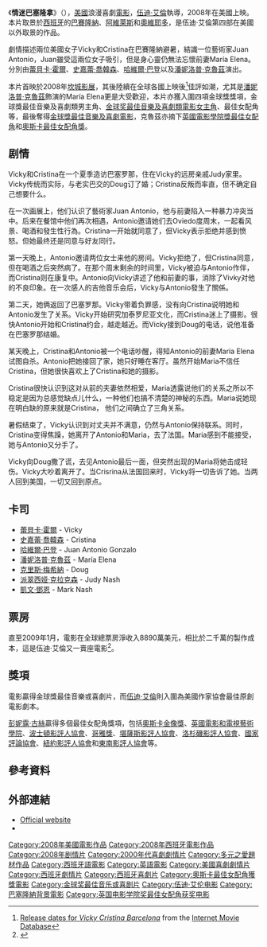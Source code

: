 {{noteTA
|T=zh-hans:午夜巴塞罗那;zh-hant:情迷巴塞隆拿;zh-tw:情遇巴塞隆納;zh-hk:情迷巴塞隆拿;zh-mo:情迷巴塞隆拿;
|G1=Show
|G2=Movie
|1=zh-hans:午夜巴塞罗那;zh-hant:情遇巴塞隆納;zh-tw:情遇巴塞隆納;zh-hk:情迷巴塞隆拿;zh-mo:情迷巴塞隆拿;
|2=zh-hans:丽贝卡·豪尔;zh-hant:麗貝卡·豪爾;zh-tw:麗貝卡·豪爾;zh-hk:莉碧嘉·荷爾;zh-mo:莉碧嘉·荷爾;
|3=zh-hans:佩內洛普·克魯茲;zh-hans:潘妮洛普·克魯茲;zh-tw:潘妮洛普·克魯茲;zh-hk:彭妮露·古絲;zh-mo:彭妮露·古絲;
|4=zh-hans:斯嘉麗·約翰遜;zh-hans:斯嘉麗·約翰遜;zh-tw:史嘉蕾·喬韓森;zh-hk:施嘉莉·祖安遜;zh-mo:施嘉莉·祖安遜;
|5=zh-hans:戛納電影節;zh-hans:坎城影展;zh-tw:坎城影展;zh-hk:康城影展;zh-mo:康城影展;
}}
{{Infobox Film
| name =情迷巴塞隆拿
| original_name = {{lang|en|Vicky Cristina Barcelona}} 
| image = Vicky cristina barcelona.jpg
| image_size = 250px
| caption = 電影海報
| imdb_id = 
| producer = {{le|Letty Aronson|Letty Aronson}}<br />Jaume Roures<br />Stephen Tenenbaum<br />{{le|Gareth Wiley|Gareth Wiley}}
| director = [[伍迪·艾倫|伍迪·艾倫]] 
| writer = [[伍迪·艾倫|伍迪·艾倫]]
| starring = [[蕾貝卡·霍爾|蕾貝卡·霍爾]]<br />[[史嘉蕾·喬韓森|史嘉蕾·喬韓森]]<br />[[哈維爾·巴登|哈維爾·巴登]]<br />[[彭妮露·古絲|潘妮洛普·克魯茲]]
| narrator = {{le|Christopher Evan Welch|Christopher Evan Welch}}
| music = 
| cinematography = {{le|Javier Aguirresarobe|Javier Aguirresarobe}}
| editing = {{le|Alisa Lepselter|Alisa Lepselter}}
| studio = {{le|MediaPro|MediaPro}}<br />{{le|Wild Bunch (film company)|Wild Bunch}}
| distributor = [[The_Weinstein_Company|The Weinstein Company]]<br />{{le|Optimum Releasing|Optimum Releasing}}<ref name="lff">[http://www.bfi.org.uk/lff/vicky_cristina_barcelona ''Vicky Cristina Barcelona'' Sky Gala] {{webarchive|url=https://web.archive.org/web/20090302121031/http://www.bfi.org.uk/lff/vicky_cristina_barcelona |date=2009-03-02 }} from the [[London_Film_Festival|London Film Festival]] website</ref>
| released = {{flagicon|FRA}} 2008年5月17日 （[[第61屆康城電影節|康城]]）<br /> {{flagicon|USA}} 2008年8月15日 <br /> {{flagicon|HKG}} {{flagicon|TWN}} 2008年10月9日
| runtime = 96 分鐘
| country = [[美國|美國]]<br />[[西班牙|西班牙]]
| language = [[英語|英語]]<br />[[西班牙語|西班牙語]]
| website = 
| amg_id = 
| budget = 1500萬美元<ref name="budget">{{cite news|url=http://news.bbc.co.uk/2/hi/entertainment/6922536.stm|title=Allen film funding angers Spanish|publisher=[[BBC_News|BBC News]]|date=2007-07-30|accessdate=2009-02-23|archive-date=2012-03-13|archive-url=https://www.webcitation.org/668gsR8IM?url=http://news.bbc.co.uk/2/hi/entertainment/6922536.stm|dead-url=no}}</ref>
| hk_name = 情迷巴塞隆拿
| tw_name = 情遇巴塞隆納
| cn_name = 午夜巴塞罗那
}}

《'''情迷巴塞隆拿'''》（{{lang-en|Vicky Cristina Barcelona}}），[[美國|美國]]浪漫喜劇[[電影|電影]]，[[伍迪·艾倫|伍迪·艾倫]]執導，2008年在美國上映。本片取景於[[西班牙|西班牙]]的[[巴賽隆納|巴賽隆納]]、[[阿維萊斯|阿維萊斯]]和[[奧維耶多|奧維耶多]]，是伍迪·艾倫第四部在美國以外取景的作品。

劇情描述兩位美國女子Vicky和Cristina在巴賽隆納避暑，結識一位藝術家Juan Antonio，Juan雖受這兩位女子吸引，但是身心靈仍無法忘懷前妻María Elena。分別由[[蕾貝卡·霍爾|蕾貝卡·霍爾]]、[[史嘉蕾·喬韓森|史嘉蕾·喬韓森]]、[[哈維爾·巴登|哈維爾·巴登]]以及[[潘妮洛普·克魯茲|潘妮洛普·克魯茲]]演出。

本片首映於2008年[[坎城影展|坎城影展]]，其後陸續在全球各國上映後<ref>[http://www.imdb.com/title/tt0497465/releaseinfo Release dates for ''Vicky Cristina Barcelona''] {{Wayback|url=http://www.imdb.com/title/tt0497465/releaseinfo |date=20160601060523 }} from the [[Internet_Movie_Database|Internet Movie Database]]</ref>佳評如潮，尤其是[[潘妮洛普·克魯茲|潘妮洛普·克魯茲]]飾演的María Elena更是大受歡迎，本片亦獲入圍四項金球獎獎項，金球獎最佳音樂及喜劇類男主角、[[金球奖最佳音樂及喜劇類電影女主角|金球奖最佳音樂及喜劇類電影女主角]]、最佳女配角等，最後奪得[[金球獎最佳音樂及喜劇電影|金球獎最佳音樂及喜劇電影]]，克魯茲亦摘下[[英國電影學院獎最佳女配角|英國電影學院獎最佳女配角]]和[[奧斯卡最佳女配角獎|奧斯卡最佳女配角獎]]。

== 剧情 ==
Vicky和Cristina在一个夏季造访巴塞罗那，住在Vicky的远房亲戚Judy家里。Vicky传统而实际，与老实巴交的Doug订了婚；Cristina反叛而率直，但不确定自己想要什么。

在一次画展上，他们认识了藝術家Juan Antonio，他与前妻陷入一种暴力冲突当中。后来在餐馆中他们再次相遇，Antonio邀请她们去Oviedo度周末，一起看风景、喝酒和發生性行為。Cristina一开始就同意了，但Vicky表示拒绝并感到愤怒。但她最终还是同意与好友同行。

第一天晚上，Antonio邀请两位女士来他的房间。Vicky拒绝了，但Cristina同意，但在喝酒之后突然病了。在那个周末剩余的时间里，Vicky被迫与Antonio作伴，而Cristina则在康复中。Antonio向Vicky讲述了他和前妻的事，消除了Vivky对他的不良印象。在一次感人的吉他音乐会后，Vicky与Antonio發生了關係。 

第二天，她俩返回了巴塞罗那。Vicky带着负罪感，没有向Cristina说明她和Antonio发生了关系。Vicky开始研究加泰罗尼亚文化，而Cristina迷上了摄影。很快Antonio开始和Cristina约会，越走越近。而Vicky接到Doug的电话，说他准备在巴塞罗那结婚。

某天晚上，Cristina和Antonio被一个电话吵醒，得知Antonio的前妻María Elena试图自杀。Antonio把她接回了家，她只好睡在客厅。虽然开始Maria不信任Cristina，但她很快喜欢上了Cristina和她的摄影。

Cristina很快认识到这对从前的夫妻依然相爱，Maria透露说他们的关系之所以不稳定是因为总感觉缺点儿什么，一种他们也搞不清楚的神秘的东西。Maria说她现在明白缺的原来就是Cristina， 他们之间确立了三角关系。

暑假结束了，Vicky认识到对丈夫并不满意，仍然与Antonio保持联系。同时，Cristina变得焦躁，她离开了Antonio和Maria，去了法国。Maria感到不能接受，她与Antonio又分手了。

Vicky向Doug撒了谎，去见Antonio最后一面，但突然出现的Maria将她击成轻伤。Vicky大吵着离开了。当Crisrina从法国回来时，Vicky将一切告诉了她。当两人回到美国，一切又回到原点。

== 卡司 ==
* [[蕾貝卡·霍爾|蕾貝卡·霍爾]] - Vicky
* [[史嘉蕾·喬韓森|史嘉蕾·喬韓森]] - Cristina
* [[哈維爾·巴登|哈維爾·巴登]] - Juan Antonio Gonzalo
* [[潘妮洛普·克魯茲|潘妮洛普·克魯茲]] - María Elena
* [[克里斯·梅希納|克里斯·梅希納]] - Doug
* [[派翠西娅·克拉克森|派翠西娅·克拉克森]] - Judy Nash
* [[凱文·鄧恩|凱文·鄧恩]] - Mark Nash

== 票房 ==
直至2009年1月，電影在全球總票房淨收入8890萬美元，相比於二千萬的製作成本，這是伍迪·艾倫又一賣座電影<ref>{{mojo title|id=vickycristinabarcelona}}</ref>。

== 獎項 ==
電影贏得金球獎最佳音樂或喜劇片，而[[伍迪·艾倫|伍迪·艾倫]]則入圍為美國作家協會最佳原創電影劇本。

[[彭妮露·古絲|彭妮露·古絲]]贏得多個最佳女配角獎項，包括[[奧斯卡金像獎|奧斯卡金像獎]]、[[英國電影和電視藝術學院|英國電影和電視藝術學院]]、[[波士頓影評人協會|波士頓影評人協會]]、[[哥雅獎|哥雅獎]]、[[堪薩斯影評人協會|堪薩斯影評人協會]]、[[洛杉磯影評人協會|洛杉磯影評人協會]]、[[國家評論協會|國家評論協會]]、[[紐約影評人協會|紐約影評人協會]]和[[東南影評人協會|東南影評人協會]]等。

== 參考資料 ==
{{reflist|2}}

== 外部連結 ==
* [https://web.archive.org/web/20090226202111/http://www.vickycristina-movie.com/ Official website]
* {{imdb title|0497465|Vicky Cristina Barcelona}}

{{s-start}}
{{s-ach|aw}}
{{succession box |
 title = [[金球獎最佳音樂及喜劇電影|金球獎最佳音樂及喜劇電影]] |
 years = 2009 |
 before =[[瘋狂理髮師：倫敦首席惡魔剃刀手|瘋狂理髮師：倫敦首席惡魔剃刀手]] |
 after = [[醉後大丈夫|醉後大丈夫]]|
}}
{{s-end}}

{{活地亞倫}}
{{金球獎最佳音樂及喜劇電影 2001–2020}}
{{DEFAULTSORT:Vicky Cristina Barcelona}}
[[Category:2008年美國電影作品|Category:2008年美國電影作品]]
[[Category:2008年西班牙電影作品|Category:2008年西班牙電影作品]]
[[Category:2008年剧情片|Category:2008年剧情片]]
[[Category:2000年代喜劇劇情片|Category:2000年代喜劇劇情片]]
[[Category:多元之愛題材作品|Category:多元之愛題材作品]]
[[Category:西班牙語電影|Category:西班牙語電影]]
[[Category:英語電影|Category:英語電影]]
[[Category:美國喜劇劇情片|Category:美國喜劇劇情片]]
[[Category:西班牙劇情片|Category:西班牙劇情片]]
[[Category:西班牙喜劇片|Category:西班牙喜劇片]]
[[Category:奧斯卡最佳女配角獲獎電影|Category:奧斯卡最佳女配角獲獎電影]]
[[Category:金球奖最佳音乐或喜剧片|Category:金球奖最佳音乐或喜剧片]]
[[Category:伍迪·艾伦电影|Category:伍迪·艾伦电影]]
[[Category:巴塞隆納背景電影|Category:巴塞隆納背景電影]]
[[Category:英国电影学院奖最佳女配角获奖电影|Category:英国电影学院奖最佳女配角获奖电影]]